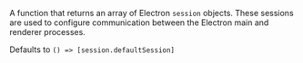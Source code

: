 <ConfigKey name="getSessions">

A function that returns an array of Electron `session` objects. These sessions are used to configure communication between the Electron main and renderer processes.

Defaults to `() => [session.defaultSession]`

</ConfigKey>
